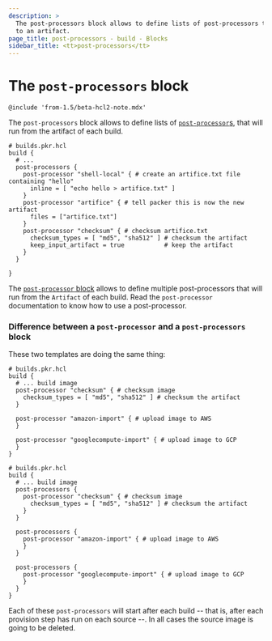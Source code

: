 ```yaml
---
description: >
  The post-processors block allows to define lists of post-processors to apply
  to an artifact.
page_title: post-processors - build - Blocks
sidebar_title: <tt>post-processors</tt>
---
```


# The `post-processors` block

`@include 'from-1.5/beta-hcl2-note.mdx'`

The `post-processors` block allows to define lists of
[`post-processor`s](/docs/templates/hcl_templates/blocks/build/post-processor), that will run
from the artifact of each build.

```hcl
# builds.pkr.hcl
build {
  # ...
  post-processors {
    post-processor "shell-local" { # create an artifice.txt file containing "hello"
      inline = [ "echo hello > artifice.txt" ]
    }
    post-processor "artifice" { # tell packer this is now the new artifact
      files = ["artifice.txt"]
    }
    post-processor "checksum" { # checksum artifice.txt
      checksum_types = [ "md5", "sha512" ] # checksum the artifact
      keep_input_artifact = true           # keep the artifact
    }
  }

}
```

The [`post-processor` block](/docs/templates/hcl_templates/blocks/build/post-processor)
allows to define multiple post-processors that will run from the `Artifact` of
each build. Read the `post-processor` documentation to know how to use a
post-processor.

### Difference between a `post-processor` and a `post-processors` block

These two templates are doing the same thing:

```hcl
# builds.pkr.hcl
build {
  # ... build image
  post-processor "checksum" { # checksum image
    checksum_types = [ "md5", "sha512" ] # checksum the artifact
  }

  post-processor "amazon-import" { # upload image to AWS
  }

  post-processor "googlecompute-import" { # upload image to GCP
  }
}
```

```hcl
# builds.pkr.hcl
build {
  # ... build image
  post-processors {
    post-processor "checksum" { # checksum image
      checksum_types = [ "md5", "sha512" ] # checksum the artifact
    }
  }

  post-processors {
    post-processor "amazon-import" { # upload image to AWS
    }
  }

  post-processors {
    post-processor "googlecompute-import" { # upload image to GCP
    }
  }
}
```

Each of these `post-processors` will start after each build -- that is, after
each provision step has run on each source --. In all cases the source image is
going to be deleted.
